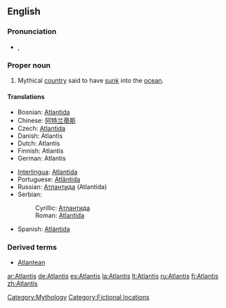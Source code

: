 ==English==

===Pronunciation===
*{{IPA|/ətˈlæntəs/}}, {{SAMPA|/@t'l{nt@s/}}

===Proper noun===
{{en-proper noun}}

# Mythical [[country]] said to have [[sink|sunk]] into the [[ocean]].

====Translations====
{{top}}
*Bosnian: [[Atlantida]] {{f}}
*Chinese: [[阿特兰蒂斯]]
*Czech: [[Atlantida]] {{f}}
*Danish: Atlantis
*Dutch: Atlantis
*Finnish: Atlantis
*German: Atlantis
{{mid}}
*[[Interlingua]]: [[Atlantida]]
*Portuguese: [[Atlântida]] {{f}}
*Russian: [[Атлантида]] (Atlantída) {{f}}
*Serbian:
*:Cyrillic: [[Атлантида]] {{f}}
*:Roman: [[Atlantida]] {{f}}
*Spanish: [[Atlántida]] {{f}}
{{bottom}}

===Derived terms===
*[[Atlantean]]

[[Category:Mythology]]
[[Category:Fictional locations]]

[[ar:Atlantis]]
[[de:Atlantis]]
[[es:Atlantis]]
[[la:Atlantis]]
[[lt:Atlantis]]
[[ru:Atlantis]]
[[fi:Atlantis]]
[[zh:Atlantis]]